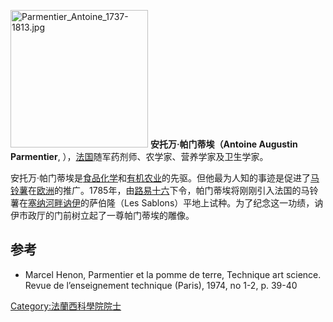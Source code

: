 [[File:Parmentier_Antoine_1737-1813.jpg|220px]]
'''安托万·帕门蒂埃（Antoine Augustin Parmentier''', {{bd|1737年|8月12日|1813年|12月17日|P}}），[[法国|法国]]随军药剂师、农学家、营养学家及卫生学家。

安托万·帕门蒂埃是[[食品化学|食品化学]]和[[有机农业|有机农业]]的先驱。但他最为人知的事迹是促进了[[马铃薯|马铃薯]]在[[欧洲|欧洲]]的推广。1785年，由[[路易十六|路易十六]]下令，帕门蒂埃将刚刚引入法国的马铃薯在[[塞纳河畔讷伊|塞纳河畔讷伊]]的萨伯隆（Les Sablons）平地上试种。为了纪念这一功绩，讷伊市政厅的门前树立起了一尊帕门蒂埃的雕像。

== 参考 ==
*Marcel Henon, Parmentier et la pomme de terre, Technique art science. Revue de l’enseignement technique (Paris), 1974, no 1-2, p. 39-40

[[Category:法蘭西科學院院士|Category:法蘭西科學院院士]]
